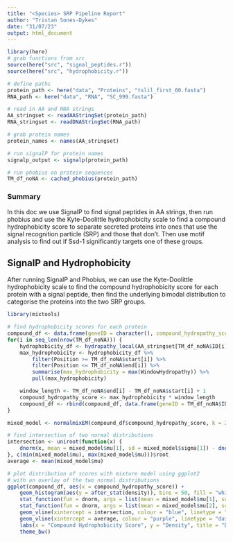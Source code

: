 ```yaml
---
title: "<Species> SRP Pipeline Report"
author: "Tristan Sones-Dykes"
date: "31/07/23"
output: html_document
---
```


```r
library(here)
# grab functions from src
source(here("src", "signal_peptides.r"))
source(here("src", "hydrophobicity.r"))

# define paths
protein_path <- here("data", "Proteins", "tslil_first_60.fasta")
RNA_path <- here("data", "RNA", "SC_999.fasta")

# read in AA and RNA strings
AA_stringset <- readAAStringSet(protein_path)
RNA_stringset <- readDNAStringSet(RNA_path)

# grab protein names
protein_names <- names(AA_stringset)

# run signalP for protein names
signalp_output <- signalp(protein_path)

# run phobius on protein sequences
TM_df_noNA <- cached_phobius(protein_path)
```

### Summary
In this doc we use SignalP to find signal peptides in AA strings, then run phobius
and use the Kyte-Doolittle hydrophobicity scale to find a compound hydrophobicity score
to separate secreted proteins into ones that use the signal recognition particle (SRP) and 
those that don't. Then use motif analysis to find out if Ssd-1 significantly targets one 
of these groups.

## SignalP and Hydrophobicity 
After running SignalP and Phobius, we can use the Kyte-Doolittle hydrophobicity scale to
find the compound hydrophobicity score for each protein with a signal peptide, then find
the underlying bimodal distribution to categorise the proteins into the two SRP groups.

```r
library(mixtools)

# find hydrophobicity scores for each protein
compound_df <- data.frame(geneID = character(), compound_hydropathy_score = numeric())
for(i in seq_len(nrow(TM_df_noNA))) {
    hydrophobicity_df <- hydropathy_local(AA_stringset[TM_df_noNA$ID[i]])
    max_hydrophobicity <- hydrophobicity_df %>%
        filter(Position >= TM_df_noNA$start[i]) %>%
        filter(Position <= TM_df_noNA$end[i]) %>%
        summarise(max_hydrophobicity = max(WindowHydropathy)) %>%
        pull(max_hydrophobicity)

    window_length <- TM_df_noNA$end[i] - TM_df_noNA$start[i] + 1
    compound_hydropathy_score <- max_hydrophobicity * window_length
    compound_df <- rbind(compound_df, data.frame(geneID = TM_df_noNA$ID[i], compound_hydropathy_score = compound_hydropathy_score))
}

mixed_model <- normalmixEM(compound_df$compound_hydropathy_score, k = 2)

# find intersection of two normal distributions
intersection <- uniroot(function(x) {
    dnorm(x, mean = mixed_model$mu[1], sd = mixed_model$sigma[1]) - dnorm(x, mean = mixed_model$mu[2], sd = mixed_model$sigma[2])
}, c(min(mixed_model$mu), max(mixed_model$mu)))$root
average <- mean(mixed_model$mu)

# plot distribution of scores with mixture model using ggplot2
# with an overlay of the two normal distributions
ggplot(compound_df, aes(x = compound_hydropathy_score)) +
    geom_histogram(aes(y = after_stat(density)), bins = 50, fill = "white", colour = "black") + 
    stat_function(fun = dnorm, args = list(mean = mixed_model$mu[1], sd = mixed_model$sigma[1]), colour = "red") +
    stat_function(fun = dnorm, args = list(mean = mixed_model$mu[2], sd = mixed_model$sigma[2]), colour = "green") +
    geom_vline(xintercept = intersection, colour = "blue", linetype = "dashed") +
    geom_vline(xintercept = average, colour = "purple", linetype = "dashed") +
    labs(x = "Compound Hydrophobicity Score", y = "Density", title = "Distribution of Compound Hydrophobicity Scores") +
    theme_bw()
```